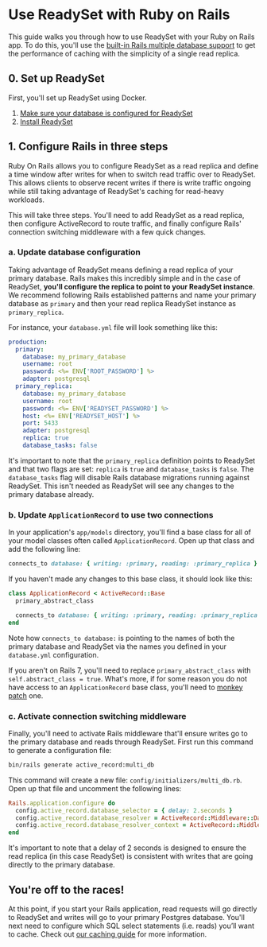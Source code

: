 
# Use ReadySet with Ruby on Rails

This guide walks you through how to use ReadySet with your Ruby on Rails app. 
To do this, you'll use the [built-in Rails multiple database support](https://guides.rubyonrails.org/active_record_multiple_databases.html#activating-automatic-role-switching) to get the performance of 
caching with the simplicity of a single read replica. 

## 0. Set up ReadySet
First, you'll set up ReadySet using Docker.
  1. [Make sure your database is configured for ReadySet](/get-started/configure-your-database)
  2. [Install ReadySet](/get-started/install-rs)

## 1. Configure Rails in three steps

Ruby On Rails allows you to configure ReadySet as a read replica and define a time window after writes 
for when to switch read traffic over to ReadySet. This allows clients to observe recent writes if there is write 
traffic ongoing while still taking advantage of ReadySet's caching for read-heavy workloads.

This will take three steps. You'll need to add ReadySet as a read replica, then configure ActiveRecord to 
route traffic, and finally configure Rails' connection switching middleware with a few quick changes.

### a. Update database configuration

Taking advantage of ReadySet means defining a read replica of your primary database. 
Rails makes this incredibly simple and in the case of ReadySet, <b>you'll configure the replica to point 
to your ReadySet instance</b>. We recommend following Rails established patterns and name your primary 
database as `primary` and then your read replica ReadySet instance as `primary_replica`. 

For instance, your `database.yml` file will look something like this: 

```yml
production:
  primary:
    database: my_primary_database
    username: root
    password: <%= ENV['ROOT_PASSWORD'] %>
    adapter: postgresql
  primary_replica:
    database: my_primary_database
    username: root
    password: <%= ENV['READYSET_PASSWORD'] %>
    host: <%= ENV['READYSET_HOST'] %>
    port: 5433
    adapter: postgresql
    replica: true 
    database_tasks: false
```

It's important to note that the `primary_replica` definition points to ReadySet and that two 
flags are set: `replica` is `true` and `database_tasks` is `false`. The `database_tasks` flag 
will disable Rails database migrations running against ReadySet. This isn't needed as 
ReadySet will see any changes to the primary database already. 

### b. Update `ApplicationRecord` to use two connections

In your application's `app/models` directory, you'll find a base class for all of your model classes 
often called `ApplicationRecord`. Open up that class and add the following line: 

```ruby copy 
connects_to database: { writing: :primary, reading: :primary_replica }
```

If you haven't made any changes to this base class, it should look like this:

```ruby
class ApplicationRecord < ActiveRecord::Base
  primary_abstract_class 

  connects_to database: { writing: :primary, reading: :primary_replica }
end
```

Note how `connects_to database:` is pointing to the names of both the primary database and ReadySet
via the names you defined in your `database.yml` configuration. 

If you aren't on Rails 7, you'll need to replace `primary_abstract_class` with `self.abstract_class = true`. 
What's more, if for some reason you do not have access to an `ApplicationRecord` base class, you'll need to
[monkey patch](https://dev.to/ayushn21/applying-monkey-patches-in-rails-1bj1) one. 

### c. Activate connection switching middleware

Finally, you'll need to activate Rails middleware that'll ensure writes go to the primary database and 
reads through ReadySet. First run this command to generate a configuration file: 

```sh copy 
bin/rails generate active_record:multi_db
```

This command will create a new file: `config/initializers/multi_db.rb`. Open up that file and uncomment 
the following lines:

```ruby
Rails.application.configure do
  config.active_record.database_selector = { delay: 2.seconds }
  config.active_record.database_resolver = ActiveRecord::Middleware::DatabaseSelector::Resolver
  config.active_record.database_resolver_context = ActiveRecord::Middleware::DatabaseSelector::Resolver::Session
end
```

It's important to note that a delay of 2 seconds is designed to ensure the read replica (in this case ReadySet) 
is consistent with writes that are going directly to the primary database. 

## You're off to the races! 

At this point, if you start your Rails application, read requests will go directly to ReadySet and 
writes will go to your primary Postgres database. You'll next need to configure which SQL select statements (i.e. reads) you’ll 
want to cache. Check out [our caching guide](/get-started/cache/creating-a-cache) for more information. 
